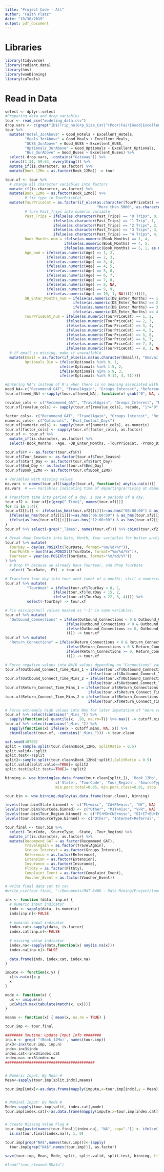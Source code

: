 ```yaml
---
title: "Project Code - All"
author: "Faith Platz"
date: "10/30/2019"
output: pdf_document
---
```


# Libraries
```r
library(tidyverse)
library(radiant.data)
library(hms)
library(woeBinning)
library(caTools)
```

# Read in Data
```r
select <- dplyr::select
#Preparing data and drop variables
tour <- read_csv("modeling_data.csv")
drop.vars <- c(grep("ID$|Trip_no|Grp_Size_Cat|^(Poor|Fair|Good|Excellent)", names(tour)))
tour %>% 
  mutate("Hotel_3orAbove" = Good_Hotels + Excellent_Hotels,
         "Meals_3orAbove" = Good_Meals + Excellent_Meals,
         "GUSS_3orAbove" = Good_GUSS + Excellent_GUSS,
         "Optionals_3orAbove" = Good_Optionals + Excellent_Optionals,
         "Bus_3orAbove" = Good_Buses + Excellent_Buses) %>% 
  select(-drop.vars, -contains("Gateway")) %>% 
  select(1:31, 59:63, everything()) %>%
  mutate_if(is.character, as.factor) %>%
  mutate(Book_12Mo = as.factor(Book_12Mo)) -> tour
```

```r
tour.xf <- tour %>%
  # change all character variables into factors
  mutate_if(is.character, as.factor) %>%
  mutate(Book_12Mo = as.factor(Book_12Mo)) %>%
         # fix typo in TourPriceCat
  mutate(TourPriceCat = as.factor(if_else(as.character(TourPriceCat) == "More than 50", 
                                          "More than 5000", as.character(TourPriceCat))),
         # turn Past_Trips into numeric variable
         Past_Trips = ifelse(as.character(Past_Trips) == "0 Trips", 0,
                      ifelse(as.character(Past_Trips) == "1 Trip", 1,
                      ifelse(as.character(Past_Trips) == "2 Trips", 2,
                      ifelse(as.character(Past_Trips) == "3 Trips", 3,
                      ifelse(as.character(Past_Trips) == "4 Trips", 4, NA))))),
         Book_Months_num = ifelse(as.numeric(Book_Months) == 1, 4,
                           ifelse(as.numeric(Book_Months) == 4, 5,
                           ifelse(as.numeric(Book_Months) == 5, 1, as.numeric(Book_Months)))),
         Age_num = ifelse(as.numeric(Age) == 1, 2,
                   ifelse(as.numeric(Age) == 2, 3,
                   ifelse(as.numeric(Age) == 3, 4,
                   ifelse(as.numeric(Age) == 4, 5,
                   ifelse(as.numeric(Age) == 5, 6,
                   ifelse(as.numeric(Age) == 6, 7,
                   ifelse(as.numeric(Age) == 7, 8,
                   ifelse(as.numeric(Age) == 8, NA,
                   ifelse(as.numeric(Age) == 9, 9,
                   ifelse(as.numeric(Age) == 10, 1, NA)))))))))),
         DB_Enter_Months_num = ifelse(as.numeric(DB_Enter_Months) == 1, 2,
                               ifelse(as.numeric(DB_Enter_Months) == 2, 3,
                               ifelse(as.numeric(DB_Enter_Months) == 3, 4,
                               ifelse(as.numeric(DB_Enter_Months) == 4, 1, NA)))),
         TourPriceCat_num = ifelse(as.numeric(TourPriceCat) == 1, 2,
                            ifelse(as.numeric(TourPriceCat) == 2, 3,
                            ifelse(as.numeric(TourPriceCat) == 3, 4,
                            ifelse(as.numeric(TourPriceCat) == 4, 5,
                            ifelse(as.numeric(TourPriceCat) == 5, 6,
                            ifelse(as.numeric(TourPriceCat) == 6, 7,
                            ifelse(as.numeric(TourPriceCat) == 7, 8,
                            ifelse(as.numeric(TourPriceCat) == 8, 1, NA))))))))) %>%
  # if email is missing, make it unavailable
  mutate(Email = as.factor(if_else(is.na(as.character(Email)), "Unavailable", as.character(Email))),
         Optionals_Bin = ifelse(Optionals %in% 0, 1,
                         ifelse(Optionals %in% 1:5, 2,
                         ifelse(Optionals %in% 6:9, 3,
                         ifelse(Optionals %in% 9:12, 4, 5)))))

#Entering NA's instead of 0's when there is no meaning associated with 0
need_NA<-c("Recommend_GAT", "TravelAgain", "Groups_Interest", "Reference", "Overall_Impression", "Pre_Departure", "Flight_Itin")
tour.xf[need_NA] <-sapply(tour.xf[need_NA], function(x) gsub("0", NA, x))

revalue_cols <- c("Recommend_GAT", "TravelAgain", "Groups_Interest", "Reference")
tour.xf[revalue_cols] <- sapply(tour.xf[revalue_cols], recode, "1"="0", "2"="1")

factor_cols<- c("Recommend_GAT", "TravelAgain", "Groups_Interest", "Reference", "Overall_Impression", "Pre_Departure", "Flight_Itin", "TD_Overall", "Extension", "Insurance", "FltGty", "Complaint_Event", "Voucher_Event", "Book_12Mo")
numeric_cols<- c("Optionals", "Eval_Contact_Days")
tour.xf[numeric_cols] <- sapply(tour.xf[numeric_cols], as.numeric)
tour.xf[factor_cols] <- sapply(tour.xf[factor_cols], as.factor)
tour.xf <- tour.xf %>%
  mutate_if(is.character, as.factor) %>%
  select(-Book_Months, -Age, -DB_Enter_Months, -TourPriceCat, -Promo_Disc, -Optionals)
```

```r
tour.xf$FY <- as.factor(tour.xf$FY)
tour.xf$Tour_Season <- as.factor(tour.xf$Tour_Season)
tour.xf$Start_Day <- as.factor(tour.xf$Start_Day)
tour.xf$End_Day <- as.factor(tour.xf$End_Day)
tour.xf$Book_12Mo <- as.factor(tour.xf$Book_12Mo)

# Variables with missing values
na.vars <- names(tour.xf)[sapply(tour.xf, function(x) any(is.na(x)))]
na.vars  # ==> Variables indicating time of departing/arriving at domestic/international airports have missing values.

# Transform time into period of a day. I use 4 periods of a day.
tour.xf2 <- tour.xf[c(grep("_Time$", names(tour.xf)))]
for (i in 1:4){
tour.xf2[[i]] <- ifelse(as_hms(tour.xf2[[i]])>=as.hms("00:00:00") & as_hms(tour.xf2[[i]])<=as.hms("05:59:59"),"Night",
  ifelse(as_hms(tour.xf2[[i]])>=as.hms("06:00:00") & as_hms(tour.xf2[[i]])<=as.hms("11:59:59"),"Morning",
  ifelse(as_hms(tour.xf2[[i]])>=as.hms("12:00:00") & as_hms(tour.xf2[[i]])<=as.hms("17:59:59"),"Afternoon","Evening")))
}
tour.xf %>% select(-grep("_Time$", names(tour.xf))) %>% cbind(tour.xf2) -> tour.xf

# Break down TourDate into Date, Month, Year variables for better analysis
tour.xf %>% mutate(
  TourDay = day(as.POSIXlt(TourDate, format="%m/%d/%Y")),
  TourMonth = month(as.POSIXlt(TourDate, format="%m/%d/%Y")),
  TourYear = year(as.POSIXlt(TourDate, format="%m/%d/%Y"))
) %>% 
  # Drop FY because we already have TourYear, and drop TourDate
  select(-TourDate, -FY) -> tour.xf

# Transform tour day into tour week (week of a month), still a numerical variable 
tour.xf %>% mutate(
          "TourWeek" = ifelse(tour.xf$TourDay < 8, 1,
                      ifelse(tour.xf$TourDay < 15, 2,
                      ifelse(tour.xf$TourDay < 22, 3, 4)))) %>% 
          select(-TourDay) -> tour.xf

# Fix missing/null values masked as "-1" in some variables.
tour.xf %>% mutate(
  "Outbound_Connections" = ifelse(Outbound_Connections < 0 & Outbound_Connect_Time_Mins_2 > 0, 2,
                            ifelse(Outbound_Connections < 0 & Outbound_Connect_Time_Mins_1 > 0, 1,
                            ifelse(Outbound_Connections >= 0, Outbound_Connections, 0
                            )))) -> tour.xf
tour.xf %>% mutate(
  "Return_Connections" = ifelse(Return_Connections < 0 & Return_Connect_Time_Mins_2 > 0, 2,
                            ifelse(Return_Connections < 0 & Return_Connect_Time_Mins_1 > 0, 1,
                            ifelse(Return_Connections >= 0, Return_Connections, 0
                            )))) -> tour.xf

# Force negative values into NA/0 values depending on "Connections" variables to ensure logical imputation later
tour.xf$Outbound_Connect_Time_Mins_1 = ifelse(tour.xf$Outbound_Connections == 0, 0, 
                                      ifelse(tour.xf$Outbound_Connect_Time_Mins_1 <= 0, NA, tour.xf$Outbound_Connect_Time_Mins_1))
tour.xf$Outbound_Connect_Time_Mins_2 = ifelse(tour.xf$Outbound_Connections %in% c(0, 1), 0, 
                                      ifelse(tour.xf$Outbound_Connect_Time_Mins_2 <= 0, NA, tour.xf$Outbound_Connect_Time_Mins_2))
tour.xf$Return_Connect_Time_Mins_1 = ifelse(tour.xf$Return_Connections == 0, 0, 
                                      ifelse(tour.xf$Return_Connect_Time_Mins_1 <= 0, NA, tour.xf$Return_Connect_Time_Mins_1))
tour.xf$Return_Connect_Time_Mins_2 = ifelse(tour.xf$Return_Connections %in% c(0, 1), 0, 
                                      ifelse(tour.xf$Return_Connect_Time_Mins_2 <= 0, NA, tour.xf$Return_Connect_Time_Mins_2))

# Force extremely high values into NAs for later imputation of "more reasonable" values
tour.xf %>% select(contains("_Mins_")) %>% 
  sapply(function(x) quantile(x, .99, na.rm=T)) %>% max() -> cutoff.mins # Use 99th percentile as threshold
tour.xf %>% select(contains("_Mins_")) %>%
  sapply(function(x) ifelse(x > cutoff.mins, NA, x)) %>% 
  cbind(select(tour.xf, -contains("_Mins_"))) -> tour.clean
```

```r
set.seed(40703)
split = sample.split(tour.clean$Book_12Mo, SplitRatio = 0.5)
split.valid<-!split
split.test<-!split
split2<-sample.split(tour.clean$Book_12Mo[!split],SplitRatio = 0.5)
split.valid[split.valid==TRUE]= split2
split.test[split.test==TRUE]= !split2
```


```r
binning <- woe.binning(as.data.frame(tour.clean[split,]), 'Book_12Mo', 
                       c('State', 'TourCode', 'Tour_Region', 'SourceType'),
                       min.perc.total=0.05, min.perc.class=0.01, stop.limit=0.1)

tour.bin <- woe.binning.deploy(as.data.frame(tour.clean), binning)

levels(tour.bin$State.binned) <- c("FL+misc", "CA+PA+misc", "NY", NA)
levels(tour.bin$TourCode.binned) <- c("Other", "MIT+misc", "VFR", NA)
levels(tour.bin$Tour_Region.binned) <- c("FS+MD+CNE+misc", "BI+IT+EU+EC+misc", "AM", NA)
levels(tour.bin$SourceType.binned) <- c("Other", "Internet+Referral", "Old Src IDs+misc", NA)
```

```r
tour.final <- tour.bin %>%
  select(-TourCode, -SourceType, -State, -Tour_Region) %>%
  mutate_if(is.character, as.factor) %>% 
  mutate(Recommend_GAT = as.factor(Recommend_GAT),
         TravelAgain = as.factor(TravelAgain),
         Groups_Interest = as.factor(Groups_Interest),
         Reference = as.factor(Reference),
         Extension = as.factor(Extension),
         Insurance = as.factor(Insurance),
         FltGty = as.factor(FltGty),
         Complaint_Event = as.factor(Complaint_Event),
         Voucher_Event = as.factor(Voucher_Event))

# write final data set to csv
#write_csv(tour.final, "~/Documents/MAT 8480 - Data Mining/Project/tour.final.csv")
```

```r
inx <- function (data, inp.n) { 
  # numeric input indicator
  indx <- sapply(data, is.numeric)
  indx[inp.n]<-FALSE
  
  # nominal input indicator
  index.cat<-sapply(data, is.factor)
  index.cat[inp.n]<-FALSE
  
  # missing value indicator
  index.na<-sapply(data,function(x) any(is.na(x)))
  index.na[inp.n]<-FALSE
  
  data.frame(indx, index.cat, index.na)
}

impute <- function(x,y) {
  x[is.na(x)]<-y
  x
}

mode <- function(x) {
  ux <- unique(x)
  ux[which.max(tabulate(match(x, ux)))]
}

means <- function(x) { mean(x, na.rm = TRUE) }
```

```r
tour.imp <- tour.final

######## Routine: Update Input Info ########
inp.n <- grep('^(Book_12Mo)', names(tour.imp)) 
inx3<-inx(tour.imp, inp.n)
indx<-inx3$indx
index.cat<-inx3$index.cat
index.na<-inx3$index.na
#########################################


# Numeric Input: By Mean #
Mean<-sapply(tour.imp[split,indx],means)

tour.imp[indx]<-as.data.frame(mapply(impute,x=tour.imp[indx],y = Mean))


# Nominal Input: By Mode #
Mode<-sapply(tour.imp[split, index.cat],mode)
tour.imp[index.cat]<-as.data.frame(mapply(impute,x=tour.imp[index.cat],y = Mode))


# Create Missing Value Flag #
tour.imp[paste(names(tour.final)[index.na], "NA", sep=".")] <- ifelse(
  is.na(tour.final[index.na]), 1, 0)

tour.imp[grep("NA$",names(tour.imp))]<-lapply(
  tour.imp[grep("NA$",names(tour.imp))], as.factor) 

save(tour.imp, Mean, Mode, split, split.valid, split.test, binning, file="tour_clean_bin.RData")

#load("tour_cleaned.RData")
```





